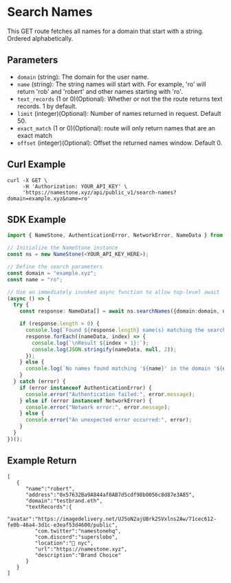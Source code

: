 # Search Names

This GET route fetches all names for a domain that start with a string. Ordered alphabetically.

## Parameters

- `domain` (string): The domain for the user name.
- `name` (string): The string names will start with. For example, 'ro' will return 'rob' and 'robert' and other names starting with 'ro'.
- `text_records` (1 or 0)(Optional): Whether or not the the route returns text records. 1 by default.
- `limit` (integer)(Optional): Number of names returned in request. Default 50.
- `exact_match` (1 or 0)(Optional): route will only return names that are an exact match
- `offset` (integer)(Optional): Offset the returned names window. Default 0.

## Curl Example

```
curl -X GET \
     -H 'Authorization: YOUR_API_KEY' \
     'https://namestone.xyz/api/public_v1/search-names?domain=example.xyz&name=ro'
```

## SDK Example

```ts
import { NameStone, AuthenticationError, NetworkError, NameData } from './namestone-sdk';

// Initialize the NameStone instance
const ns = new NameStone(<YOUR_API_KEY_HERE>);

// Define the search parameters
const domain = "example.xyz";
const name = "ro";

// Use an immediately invoked async function to allow top-level await
(async () => {
  try {
    const response: NameData[] = await ns.searchNames({domain:domain, name:name});

    if (response.length > 0) {
      console.log(`Found ${response.length} name(s) matching the search criteria:`);
      response.forEach((nameData, index) => {
        console.log(`\nResult ${index + 1}:`);
        console.log(JSON.stringify(nameData, null, 2));
      });
    } else {
      console.log(`No names found matching '${name}' in the domain '${domain}'.`);
    }
  } catch (error) {
    if (error instanceof AuthenticationError) {
      console.error("Authentication failed:", error.message);
    } else if (error instanceof NetworkError) {
      console.error("Network error:", error.message);
    } else {
      console.error("An unexpected error occurred:", error);
    }
  }
})();
```

## Example Return

```
[
   {
      "name":"robert",
      "address":"0x57632Ba9A844af0AB7d5cdf98b0056c8d87e3A85",
      "domain":"testbrand.eth",
      "textRecords":{
         "avatar":"https://imagedelivery.net/UJ5oN2ajUBrk2SVxlns2Aw/71cec612-fe0b-46a4-3d1c-e3eaf53d4600/public",
         "com.twitter":"namestonehq",
         "com.discord":"superslobo",
         "location":"📍 nyc",
         "url":"https://namestone.xyz",
         "description":"Brand Choice"
      }
   }
]
```
